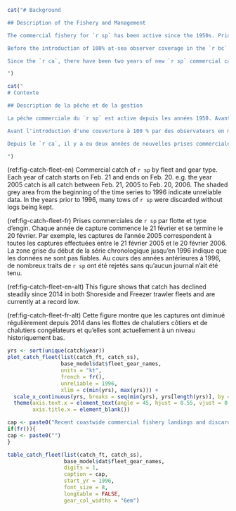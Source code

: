 ```r
cat("# Background

## Description of the Fishery and Management

The commercial fishery for `r sp` has been active since the 1950s. Prior to 2006 there were no limits on the amount of `r sp` that could be caught. In 2006 a Total Allowable Catch (TAC) of 15 kt was established and it remained at this level until 2017. In 2017, the TAC was increased to 17.5 kt and remained there for two years until it was reduced to 14 kt in 2019 as a precautionary measure to address concerns raised by the commercial trawl fleet about their oberved reduction in abundance of Arrowtooth Flounder. In 2020 the TAC was decreased to its current level of 5 kt to address industry concerns regarding declining `r sp` abundance on traditional fishing grounds [@dfomemo2020].

Before the introduction of 100% at-sea observer coverage in the `r bc` groundfish fleets in 1996, reporting of `r sp` discards in fishery logbooks was mandatory, but since `r sp` were not given a TAC until 2005, there was little incentive for skippers to record discards accurately until at-sea observers were present aboard vessels starting in 1996.

Since the `r ca`, there have been two years of new `r sp` commercial catch (2022 and 2023). These values are presented in Table \@ref(tab:fleet-catch-table) and Figure \@ref(fig:fig-catch-fleet) along with the rest of the catch data starting in `r start_catch_yr`. The catch (landings + discards) for the Freezer Trawler fleet increased by `r perc_inc_ft_2021_2022`% from 2021 to 2022, but then decreased by `r perc_dec_ft_2022_2023`% from 2022 to 2023. The Shoreside fleet decreased for both years, by `r perc_dec_ss_2021_2022`% from 2021 to 2022, and by `r perc_dec_ss_2022_2023`% from 2022 to 2023.

")
```

```r
cat("
# Contexte

## Description de la pêche et de la gestion

La pêche commerciale du `r sp` est active depuis les années 1950. Avant 2006, il n'y avait aucune limite à la quantité de `r sp` qui pouvait être capturée. En 2006, un total admissible des captures (TAC) de 15 kt a été établi et est resté à ce niveau jusqu'en 2017. En 2017, le TAC a été porté à 17,5 kt et est resté à ce niveau pendant deux ans avant d'être ramené à 14 kt en 2019, à titre de mesure de précaution, pour répondre aux préoccupations exprimées par la flotte de chalutiers commerciaux concernant la réduction observée de l'abondance de la limande à dents d'archer. En 2020, le TAC a été ramené à son niveau actuel de 5 kt pour répondre aux préoccupations du secteur concernant la diminution de l'abondance de la `r sp` sur les zones de pêche traditionnelles [@dfomemo2020].

Avant l'introduction d'une couverture à 100 % par des observateurs en mer dans les flottes de poissons de fond en 1996, la déclaration des rejets de `r sp` dans les journaux de bord était obligatoire, mais comme le `r sp` n'a pas reçu de TAC avant 2005, les capitaines n'étaient guère incités à enregistrer les rejets avec précision jusqu'à ce que des observateurs en mer soient présents à bord des navires à partir de 1996.

Depuis le `r ca`, il y a eu deux années de nouvelles prises commerciales de `r sp` (2022 et 2023). Ces valeurs sont présentées dans le tableau \@ref(tab:fleet-catch-table) et la figure \@ref(fig:fig-catch-fleet) avec le reste des données de capture à partir de `r start_catch_yr`. La prise (débarquements + rejets) de la flotte de chalutiers congélateurs a augmenté de `r perc_inc_ft_2021_2022`% de 2021 à 2022, mais a ensuite diminué de `r perc_dec_ft_2022_2023`% de 2022 à 2023. La flotte côtière a diminué pour les deux années, de `r perc_dec_ss_2021_2022`% de 2021 à 2022, et de `r perc_dec_ss_2022_2023`% de 2022 à 2023.

")
```

(ref:fig-catch-fleet-en) Commercial catch of `r sp` by fleet and gear type. Each year of catch starts on Feb. 21 and ends on Feb. 20. e.g. the year 2005 catch is all catch between Feb. 21, 2005 to Feb. 20, 2006. The shaded grey area from the beginning of the time series to 1996 indicate unreliable data. In the years prior to 1996, many tows of `r sp` were discarded without logs being kept.

(ref:fig-catch-fleet-fr) Prises commerciales de `r sp` par flotte et type d'engin. Chaque année de capture commence le 21 février et se termine le 20 février. Par exemple, les captures de l'année 2005 correspondent à toutes les captures effectuées entre le 21 février 2005 et le 20 février 2006. La zone grise du début de la série chronologique jusqu'en 1996 indique que les données ne sont pas fiables. Au cours des années antérieures à 1996, de nombreux traits de `r sp` ont été rejetés sans qu'aucun journal n'ait été tenu.

(ref:fig-catch-fleet-en-alt) This figure shows that catch has declined steadily since 2014 in both Shoreside and Freezer trawler fleets and are currently at a record low.

(ref:fig-catch-fleet-fr-alt) Cette figure montre que les captures ont diminué régulièrement depuis 2014 dans les flottes de chalutiers côtiers et de chalutiers congélateurs et qu'elles sont actuellement à un niveau historiquement bas.

```r

yrs <- sort(unique(catch$year))
plot_catch_fleet(list(catch_ft, catch_ss),
                 base_model$dat$fleet_gear_names,
                 units = "kt",
                 french = fr(),
                 unreliable = 1996,
                 xlim = c(min(yrs), max(yrs))) +
  scale_x_continuous(yrs, breaks = seq(min(yrs), yrs[length(yrs)], by = 2)) +
  theme(axis.text.x = element_text(angle = 45, hjust = 0.55, vjust = 0.5),
        axis.title.x = element_blank())

```

```r
cap <- paste0("Recent coastwide commercial fishery landings and discards (tonnes) of ", sp, " by fleet. 'Total' columns are the sum of landings and discards by fleet, and 'Total Catch' is the sum of the fleet 'Total' columns.")
if(fr()){
cap <- paste0("")
}

table_catch_fleet(list(catch_ft, catch_ss),
                  base_model$dat$fleet_gear_names,
                  digits = 1,
                  caption = cap,
                  start_yr = 1996,
                  font_size = 8,
                  longtable = FALSE,
                  gear_col_widths = "6em")
```
